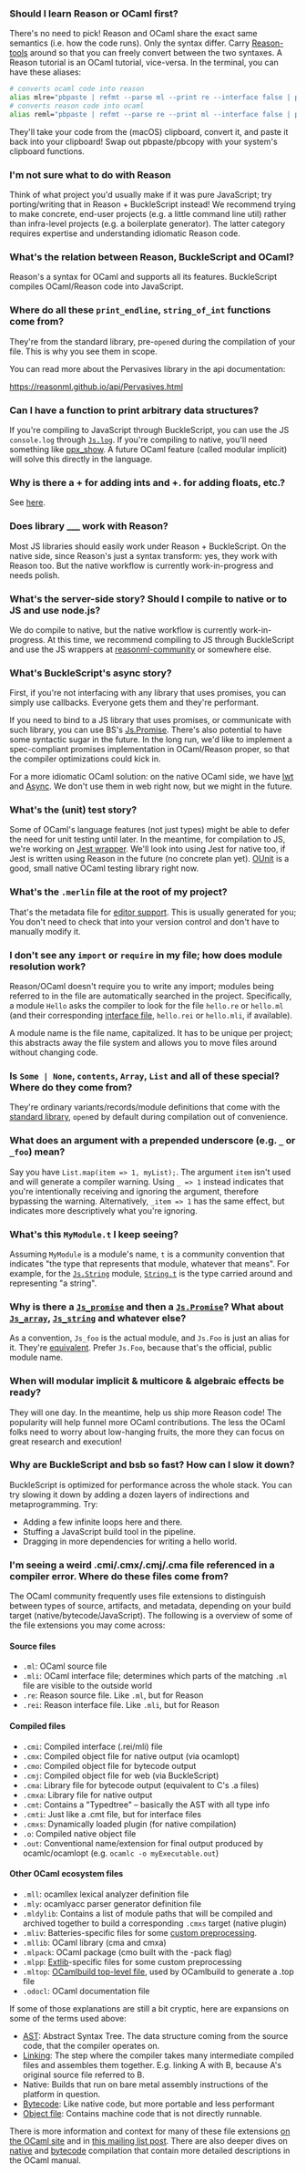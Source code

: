 
### Should I learn Reason or OCaml first?
There's no need to pick! Reason and OCaml share the exact same semantics (i.e. how the code runs). Only the syntax differ. Carry [Reason-tools](https://github.com/reasonml/reason-tools) around so that you can freely convert between the two syntaxes. A Reason tutorial is an OCaml tutorial, vice-versa. In the terminal, you can have these aliases:

```sh
# converts ocaml code into reason
alias mlre="pbpaste | refmt --parse ml --print re --interface false | pbcopy"
# converts reason code into ocaml
alias reml="pbpaste | refmt --parse re --print ml --interface false | pbcopy"
```

They'll take your code from the (macOS) clipboard, convert it, and paste it back into your clipboard! Swap out pbpaste/pbcopy with your system's clipboard functions.

### I'm not sure what to do with Reason
Think of what project you'd usually make if it was pure JavaScript; try porting/writing that in Reason + BuckleScript instead! We recommend trying to make concrete, end-user projects (e.g. a little command line util) rather than infra-level projects (e.g. a boilerplate generator). The latter category requires expertise and understanding idiomatic Reason code.

### What's the relation between Reason, BuckleScript and OCaml?
Reason's a syntax for OCaml and supports all its features. BuckleScript compiles OCaml/Reason code into JavaScript.

### Where do all these `print_endline`, `string_of_int` functions come from?
They're from the standard library, pre-`open`ed during the compilation of your file. This is why you see them in scope.

You can read more about the Pervasives library in the api documentation:

https://reasonml.github.io/api/Pervasives.html

### Can I have a function to print arbitrary data structures?
If you're compiling to JavaScript through BuckleScript, you can use the JS `console.log` through [`Js.log`](https://bucklescript.github.io/bucklescript/api/Js.html#VALlog). If you're compiling to native, you'll need something like [ppx_show](https://github.com/diml/ppx_show). A future OCaml feature (called modular implicit) will solve this directly in the language.

### Why is there a + for adding ints and +. for adding floats, etc.?
See [here](integer-and-float.md#design-decisions).

### Does library ___ work with Reason?
Most JS libraries should easily work under Reason + BuckleScript. On the native side, since Reason's just a syntax transform: yes, they work with Reason too. But the native workflow is currently work-in-progress and needs polish.

### What's the server-side story? Should I compile to native or to JS and use node.js?
We do compile to native, but the native workflow is currently work-in-progress. At this time, we recommend compiling to JS through BuckleScript and use the JS wrappers at [reasonml-community](https://github.com/reasonml-community) or somewhere else.

### What's BuckleScript's async story?
First, if you're not interfacing with any library that uses promises, you can simply use callbacks. Everyone gets them and they're performant.

If you need to bind to a JS library that uses promises, or communicate with such library, you can use BS's [Js.Promise](http://bucklescript.github.io/bucklescript/api/Js.Promise.html). There's also potential to have some syntactic sugar in the future. In the long run, we'd like to implement a spec-compliant promises implementation in OCaml/Reason proper, so that the compiler optimizations could kick in.

For a more idiomatic OCaml solution: on the native OCaml side, we have [lwt](http://ocsigen.org/lwt/) and [Async](https://ocaml.janestreet.com/ocaml-core/111.03.00/doc/async/#Std). We don't use them in web right now, but we might in the future.

### What's the (unit) test story?
Some of OCaml's language features (not just types) might be able to defer the need for unit testing until later. In the meantime, for compilation to JS, we're working on [Jest wrapper](https://github.com/BuckleTypes/bs-jest). We'll look into using Jest for native too, if Jest is written using Reason in the future (no concrete plan yet). [OUnit](http://ounit.forge.ocamlcore.org) is a good, small native OCaml testing library right now.

### What's the `.merlin` file at the root of my project?
That's the metadata file for [editor support](editor-plugins.md). This is usually generated for you; You don't need to check that into your version control and don't have to manually modify it.

### I don't see any `import` or `require` in my file; how does module resolution work?
Reason/OCaml doesn't require you to write any import; modules being referred to in the file are automatically searched in the project. Specifically, a module `Hello` asks the compiler to look for the file `hello.re` or `hello.ml` (and their corresponding [interface file](module.md#signatures), `hello.rei` or `hello.mli`, if available).

A module name is the file name, capitalized. It has to be unique per project; this abstracts away the file system and allows you to move files around without changing code.

### Is `Some | None`, `contents`, `Array`, `List` and all of these special? Where do they come from?
They're ordinary variants/records/module definitions that come with the [standard library](/api/index.html), `open`ed by default during compilation out of convenience.

### What does an argument with a prepended underscore (e.g. `_` or `_foo`) mean?
Say you have `List.map(item => 1, myList);`. The argument `item` isn't used and will generate a compiler warning. Using `_ => 1` instead indicates that you're intentionally receiving and ignoring the argument, therefore bypassing the warning. Alternatively, `_item => 1` has the same effect, but indicates more descriptively what you're ignoring.

### What's this `MyModule.t` I keep seeing?
Assuming `MyModule` is a module's name, `t` is a community convention that indicates "the type that represents that module, whatever that means". For example, for the [`Js.String`](http://bucklescript.github.io/bucklescript/api/Js.String.html) module, [`String.t`](http://bucklescript.github.io/bucklescript/api/Js.String.html#TYPEt) is the type carried around and representing "a string".

### Why is there a [`Js_promise`](http://bucklescript.github.io/bucklescript/api/Js_promise.html) and then a [`Js.Promise`](http://bucklescript.github.io/bucklescript/api/Js.Promise.html)? What about [`Js_array`](http://bucklescript.github.io/bucklescript/api/Js_array.html), [`Js_string`](http://bucklescript.github.io/bucklescript/api/Js_string.html) and whatever else?
As a convention, `Js_foo` is the actual module, and `Js.Foo` is just an alias for it. They're [equivalent](https://github.com/bloomberg/bucklescript/blob/7bc37f387a726ba1ae4afeefe02b9c82577d9e10/jscomp/runtime/js.ml#L124-L138). Prefer `Js.Foo`, because that's the official, public module name.

### When will modular implicit & multicore & algebraic effects be ready?
They will one day. In the meantime, help us ship more Reason code! The popularity will help funnel more OCaml contributions. The less the OCaml folks need to worry about low-hanging fruits, the more they can focus on great research and execution!

### Why are BuckleScript and bsb so fast? How can I slow it down?
BuckleScript is optimized for performance across the whole stack. You can try slowing it down by adding a dozen layers of indirections and metaprogramming. Try:

- Adding a few infinite loops here and there.
- Stuffing a JavaScript build tool in the pipeline.
- Dragging in more dependencies for writing a hello world.

### I'm seeing a weird .cmi/.cmx/.cmj/.cma file referenced in a compiler error. Where do these files come from?

The OCaml community frequently uses file extensions to distinguish between types of source, artifacts, and metadata, depending on your build target (native/bytecode/JavaScript). The following is a overview of some of the file extensions you may come across:

#### Source files

- `.ml`: OCaml source file
- `.mli`: OCaml interface file; determines which parts of the matching `.ml` file are visible to the outside world
- `.re`: Reason source file. Like `.ml`, but for Reason
- `.rei`: Reason interface file. Like `.mli`, but for Reason

#### Compiled files

- `.cmi`: Compiled interface (.rei/mli) file
- `.cmx`: Compiled object file for native output (via ocamlopt)
- `.cmo`: Compiled object file for bytecode output
- `.cmj`: Compiled object file for web (via BuckleScript)
- `.cma`: Library file for bytecode output (equivalent to C's .a files)
- `.cmxa`: Library file for native output
- `.cmt`: Contains a "Typedtree" – basically the AST with all type info
- `.cmti`: Just like a .cmt file, but for interface files
- `.cmxs`: Dynamically loaded plugin (for native compilation)
- `.o`: Compiled native object file
- `.out`: Conventional name/extension for final output produced by ocamlc/ocamlopt (e.g. `ocamlc -o myExecutable.out`)

#### Other OCaml ecosystem files

- `.mll`: ocamllex lexical analyzer definition file
- `.mly`: ocamlyacc parser generator definition file
- `.mldylib`: Contains a list of module paths that will be compiled and archived together to build a corresponding `.cmxs` target (native plugin)
- `.mliv`: Batteries-specific files for some [custom preprocessing](https://github.com/ocaml-batteries-team/batteries-included/blob/f019927b9503ec65ef816f02315de78d4bae3481/src/batArray.mliv).
- `.mllib`: OCaml library (cma and cmxa)
- `.mlpack`: OCaml package (cmo built with the -pack flag)
- `.mlpp`: [Extlib](https://github.com/ygrek/ocaml-extlib)-specific files for some custom preprocessing
- `.mltop`: [OCamlbuild top-level file](https://shonkychef.wordpress.com/2009/07/28/making-an-ocaml-toplevel-with-ocamlbuild/), used by OCamlbuild to generate a .top file
- `.odocl`: OCaml documentation file

If some of those explanations are still a bit cryptic, here are expansions on some of the terms used above:
- [AST](https://en.wikipedia.org/wiki/Abstract_syntax_tree): Abstract Syntax Tree. The data structure coming from the source code, that the compiler operates on.
- [Linking](https://en.wikipedia.org/wiki/Linker_(computing)): The step where the compiler takes many intermediate compiled files and assembles them together. E.g. linking A with B, because A's original source file referred to B.
- Native: Builds that run on bare metal assembly instructions of the platform in question.
- [Bytecode](https://en.wikipedia.org/wiki/Bytecode): Like native code, but more portable and less performant
- [Object file](https://en.wikipedia.org/wiki/Object_file): Contains machine code that is not directly runnable.

There is more information and context for many of these file extensions [on the OCaml site](https://ocaml.org/learn/tutorials/filenames.html) and in [this mailing list post](http://caml.inria.fr/pub/ml-archives/caml-list/2008/09/2bc9b38171177af5dc0d832a365d290d.en.html). There are also deeper dives on [native](https://caml.inria.fr/pub/docs/manual-ocaml/native.html) and [bytecode](http://caml.inria.fr/pub/docs/manual-ocaml/comp.html) compilation that contain more detailed descriptions in the OCaml manual.

